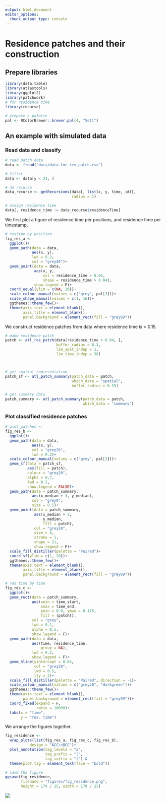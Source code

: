 ```yaml
---
output: html_document
editor_options: 
  chunk_output_type: console
---
```


# Residence patches and their construction

## Prepare libraries {-}

```r
library(data.table)
library(atlastools)
library(ggplot2)
library(patchwork)
# for residence time
library(recurse)

# prepare a palette
pal <- RColorBrewer::brewer.pal(4, "Set1")
```

## An example with simulated data

### Read data and classify

```r
# read patch data
data <- fread("data/data_for_res_patch.csv")

# filter
data <- data[y < 21, ]

# do recurse
data_recurse <- getRecursions(data[, list(x, y, time, id)],
                              radius = 1)

# assign residence time
data[, residence_time := data_recurse$residenceTime]
```

We first plot a figure of residence time per positions, and residence time per timestamp.

```r
# restime by position
fig_res_a <-
  ggplot()+
  geom_path(data = data,
            aes(x, y),
            lwd = 0.2,
            col = "grey40")+
  geom_point(data = data,
             aes(x, y, 
                 col = residence_time > 0.04,
                 shape = residence_time > 0.04),
             show.legend = F)+
  coord_equal(ylim = c(NA, 20))+
  scale_colour_manual(values = c("grey", pal[3]))+
  scale_shape_manual(values = c(1, 16))+
  ggthemes::theme_few()+
  theme(axis.text = element_blank(),
        axis.title = element_blank(),
        panel.background = element_rect(fill = "grey99"))
```

We construct residence patches from data where residence time is > 0.15.

```r
# make residence patch
patch <- atl_res_patch(data[residence_time > 0.04, ], 
                       buffer_radius = 0.1, 
                       lim_spat_indep = 1, 
                       lim_time_indep = 30)



# get spatial representation
patch_sf <- atl_patch_summary(patch_data = patch,
                              which_data = "spatial", 
                              buffer_radius = 0.15)

# get summary data
patch_summary <- atl_patch_summary(patch_data = patch,
                                   which_data = "summary")
```

### Plot classified residence patches

```r
# plot_patches <-
fig_res_b <-
  ggplot()+
  geom_path(data = data,
            aes(x, y),
            col = "grey20",
            lwd = 0.2)+
  scale_colour_manual(values = c("grey", pal[3]))+
  geom_sf(data = patch_sf,
          aes(fill = patch),
          colour = "grey20",
          alpha = 0.7,
          lwd = 0.2,
          show.legend = FALSE)+
  geom_path(data = patch_summary,
            aes(x_median + 3, y_median),
            col = "grey0",
            size = 0.5)+
  geom_point(data = patch_summary,
             aes(x_median + 3,
                 y_median,
                 fill = patch),
             col = "grey20",
             size = 4,
             stroke = 1,
             shape = 21,
             show.legend = F)+
  scale_fill_distiller(palette = "Paired")+
  coord_sf(ylim = c(1, 20))+
  ggthemes::theme_few()+
  theme(axis.text = element_blank(),
        axis.title = element_blank(),
        panel.background = element_rect(fill = "grey99"))

# res time by time
fig_res_c <-
  ggplot()+
  geom_rect(data = patch_summary,
            aes(xmin = time_start,
                xmax = time_end,
                ymin = 0.0, ymax = 0.175,
                fill = (patch)),
            col = "grey",
            lwd = 0.1,
            alpha = 0.5,
            show.legend = F)+
  geom_path(data = data,
            aes(time, residence_time,
                group = NA),
            lwd = 0.2,
            show.legend = F)+
  geom_hline(yintercept = 0.04,
             col = "grey20",
             lwd = 0.5,
             lty = 2)+
  scale_fill_distiller(palette = "Paired", direction = -1)+
  scale_colour_manual(values = c("grey20", "darkgreen"))+
  ggthemes::theme_few()+
  theme(axis.text = element_blank(),
        panel.background = element_rect(fill = "grey99"))+
  coord_fixed(expand = F,
              ratio = 10000)+
  labs(x = "time",
       y = "res. time")
```

We arrange the figures together.

```r
fig_residence <-
  wrap_plots(list(fig_res_a, fig_res_c, fig_res_b),
           design = "ACC\nBCC")+
  plot_annotation(tag_levels = "a",
                  tag_prefix = "(",
                  tag_suffix = ")") &
  theme(plot.tag = element_text(face = "bold"))

# save the figure
ggsave(fig_residence,
       filename = "figures/fig_residence.png",
       height = 170 / 25, width = 170 / 25)
```

![](figures/fig_residence.png)